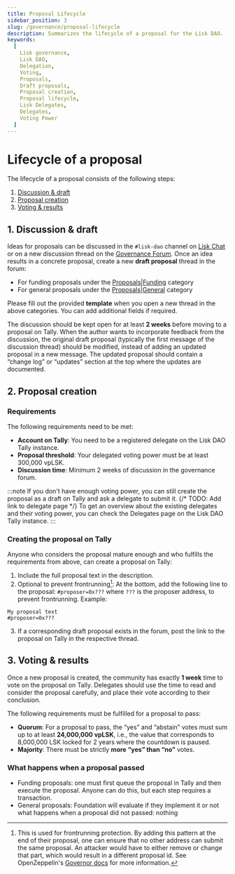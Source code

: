 ```yaml
---
title: Proposal Lifecycle
sidebar_position: 3
slug: /governance/proposal-lifecycle
description: Summarizes the lifecycle of a proposal for the Lisk DAO.
keywords:
  [
    Lisk governance,
    Lisk DAO,
    Delegation,
    Voting,
    Proposals,
    Draft proposals,
    Proposal creation,
    Proposal lifecycle,
    Lisk Delegates,
    Delegates,
    Voting Power
  ]
---
```


# Lifecycle of a proposal

The lifecycle of a proposal consists of the following steps:

1. [Discussion & draft](#1-discussion--draft)
2. [Proposal creation](#2-proposal-creation)
3. [Voting & results](#3-voting--results)

## 1. Discussion & draft 
Ideas for proposals can be discussed in the `#lisk-dao` channel on [Lisk Chat](https://lisk.chat) or on a new discussion thread on the [Governance Forum](https://forum.lisk.com).
Once an idea results in a concrete proposal, create a new **draft proposal** thread in the forum:

- For funding proposals under the [Proposals|Funding](https://forum.lisk.com/c/proposals/funding) category 
- For general proposals under the [Proposals|General](https://forum.lisk.com/c/proposals/general) category 

Please fill out the provided **template** when you open a new thread in the above categories.
You can add additional fields if required.

The discussion should be kept open for at least **2 weeks** before moving to a proposal on Tally.
When the author wants to incorporate feedback from the discussion, the original draft proposal (typically the first message of the discussion thread) should be modified, instead of adding an updated proposal in a new message.
The updated proposal should contain a “change log” or “updates” section at the top where the updates are documented.

## 2. Proposal creation

### Requirements

The following requirements need to be met:

- **Account on Tally**: You need to be a registered delegate on the Lisk DAO Tally instance.
- **Proposal threshold**: Your delegated voting power must be at least 300,000 vpLSK.
- **Discussion time**: Minimum 2 weeks of discussion in the governance forum.

:::note
If you don't have enough voting power, you can still create the proposal as a draft on Tally and ask a delegate to submit it.
{/* TODO: Add link to delegate page */}
To get an overview about the existing delegates and their voting power, you can check the Delegates page on the Lisk DAO Tally instance.
:::

### Creating the proposal on Tally
Anyone who considers the proposal mature enough and who fulfills the requirements from above, can create a proposal on Tally:

1. Include the full proposal text in the description. 
2. Optional to prevent frontrunning[^1]: At the bottom, add the following line to the proposal:
`#proposer=0x???` where `???` is the proposer address, to prevent frontrunning.
Example:
```
My proposal text
#proposer=0x???
```
3. If a corresponding draft proposal exists in the forum, post the link to the proposal on Tally in the respective thread.

[^1]: This is used for frontrunning protection.
By adding this pattern at the end of their proposal, one can ensure that no other address can submit the same proposal.
An attacker would have to either remove or change that part, which would result in a different proposal id.
See OpenZeppelin's [Governor docs](https://docs.openzeppelin.com/contracts/4.x/api/governance) for more information.

## 3. Voting & results
Once a new proposal is created, the community has exactly **1 week** time to vote on the proposal on Tally.
Delegates should use the time to read and consider the proposal carefully, and place their vote according to their conclusion.

The following requirements must be fulfilled for a proposal to pass:

- **Quorum**: For a proposal to pass, the “yes” and “abstain” votes must sum up to at least  **24,000,000 vpLSK**, i.e., the value that corresponds to 8,000,000 LSK locked for 2 years where the countdown is paused.
- **Majority**: There must be strictly **more “yes” than “no”** votes.


### What happens when a proposal passed

- Funding proposals: one must first queue the proposal in Tally and then execute the proposal.
Anyone can do this, but each step requires a transaction.
- General proposals: Foundation will evaluate if they implement it or not
what happens when a proposal did not passed: nothing
